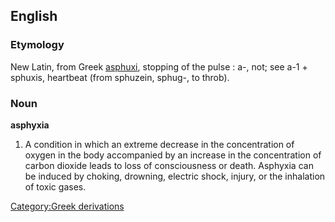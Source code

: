 [[Category:Greek derivations]]
==English==
===Etymology===
New Latin, from Greek [[asphuxi]], stopping of the pulse  : a-, not; see a-1 + sphuxis, heartbeat (from sphuzein, sphug-, to throb).

===Noun===
'''asphyxia'''

#A condition in which an extreme decrease in the concentration of oxygen in the body accompanied by an increase in the concentration of carbon dioxide leads to loss of consciousness or death.  Asphyxia can be induced by choking, drowning, electric shock, injury, or the inhalation of toxic gases.
